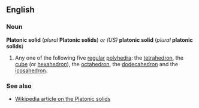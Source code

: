 ==English==
===Noun===
'''Platonic solid''' (''plural'' '''Platonic solids''') ''or (US)'' '''platonic solid''' (''plural'' '''platonic solids''')

#Any one of the following five [[regular]] [[polyhedron|polyhedra]]: the [[tetrahedron]], the [[cube]] (or [[hexahedron]]), the [[octahedron]], the [[dodecahedron]] and the [[icosahedron]].  <!--Note - there are other regular polyhedra, such as the stellated dodecahedra.  See the Wikipedia link.-->

===See also===
*[[en:Platonic_solid|Wikipedia article on the Platonic solids]]